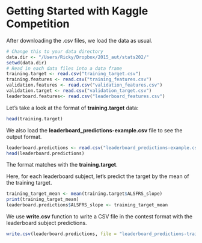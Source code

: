 Getting Started with Kaggle Competition
========================================================

After downloading the .csv files, we load the data as usual.

```r
# Change this to your data directory
data.dir <- "/Users/Ricky/Dropbox/2015_aut/stats202/"
setwd(data.dir)
# Read in each data files into a data frame
training.target <- read.csv("training_target.csv")
training.features <- read.csv("training_features.csv")
validation.features <- read.csv("validation_features.csv")
validation.target <- read.csv("validation_target.csv")
leaderboard.features<- read.csv("leaderboard_features.csv")
```

Let's take a look at the format of **training.target** data:

```r
head(training.target)
```

We also load the **leaderboard_predictions-example.csv** file to see the output format. 

```r
leaderboard.predictions <- read.csv("leaderboard_predictions-example.csv") 
head(leaderboard.predictions)
```
The format matches with the **training.target**. 

Here, for each leaderboard subject, let's predict the target by the mean of the training target.

```r
training_target_mean <- mean(training.target$ALSFRS_slope)
print(training_target_mean)
leaderboard.predictions$ALSFRS_slope <- training_target_mean
```

We use **write.csv** function to write a CSV file in the contest format with the leaderboard subject predictions. 

```r
write.csv(leaderboard.predictions, file = "leaderboard_predictions-training_mean.csv",row.names=FALSE)
```
